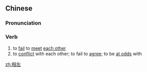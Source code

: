 ==Chinese==
{{zh-forms}}

===Pronunciation===
{{zh-pron
|m=xiāngzuǒ
|c=soeng1 zo2
|mn=qz:siong-chó͘/xm:siong-chó/zz:siang-chó
|cat=v
}}

===Verb===
{{zh-verb}}

# to [[fail]] to [[meet]] [[each other]]
# to [[conflict]] with each other; to fail to [[agree]]; to be [[at odds]] with

[[zh:相左]]